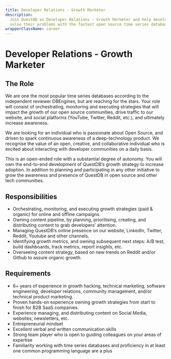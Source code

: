 ```yaml
---
title: Developer Relations - Growth Marketer
description:
  Join QuestDB as Developer Relations - Growth Marketer and help developers
  solve their problems with the fastest open source time series database.
wrapperClassName: career
---
```



# Developer Relations - Growth Marketer

<AboutQuestdb />

## The Role

We are one the most popular time series databases according to the independent
reviewer DBEngines, but are reaching for the stars. Your role will consist of
orchestrating, monitoring and executing strategies that will impact the growth
of our open source communities, drive traffic to our website, and social
platforms (YouTube, Twitter, Reddit, etc.), and ultimately increase awareness.

We are looking for an individual who is passionate about Open Source, and driven
to spark continuous awareness of a deep-technology product. We recognise the
value of an open, creative, and collaborative individual who is excited about
interacting with developer communities on a daily basis.

This is an open-ended role with a substantial degree of autonomy. You will own
the end-to-end development of QuestDB’s growth strategy to increase adoption. In
addition to planning and participating in any other initiative to grow the
awareness and presence of QuestDB in open source and other tech communities.

## Responsibilities

- Orchestrating, monitoring, and executing growth strategies (paid & organic)
  for online and offline campaigns.
- Owning content pipeline, by planning, prioritising, creating, and distributing
  content to grab developers’ attention.
- Managing QuestDB’s online presence on our website, LinkedIn, Twitter, Reddit,
  Youtube and other channels.
- Identifying growth metrics, and owning subsequent next steps: A/B test, build
  dashboards, track metrics, report insights, etc.
- Overseeing content strategy, based on new trends on Reddit and/or Github to
  assure organic growth.

## Requirements

- 6+ years of experience in growth hacking, technical marketing, software
  engineering, developer relations, community management, and/or technical
  product marketing.
- Proven hands-on experience owning growth strategies from start to finish for
  B2B SaaS companies.
- Experience managing, and distributing content on Social Media, websites,
  newsletters, etc.
- Entrepreneurial mindset
- Excellent verbal and written communication skills
- Strong team player who is open to guiding colleagues on your areas of
  expertise
- Familiarity working with time series databases and proficiency in at least one
  common programming language are a plus

<WhatWeOffer />

<WorkingAtQuestdb />

<CareerButton
  title="Solution Engineer"
  bambooUrl="https://questdb.bamboohr.com/jobs/view.php?id=32&source=aWQ9MTM%3D"
/>
